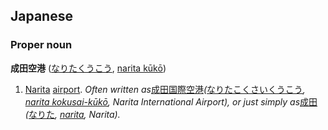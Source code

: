 == Japanese ==
=== Proper noun ===
'''成田空港''' ([[なりたくうこう]], [[naritakūkō|narita kūkō]])

# [[Narita]] [[airport]].  ''Often written as ''[[成田国際空港]]'' (''[[なりたこくさいくうこう]]'', [[naritakokusaikūkō|narita kokusai-kūkō]], Narita International Airport), or just simply as ''[[成田]]'' (''[[なりた]]'', [[narita]], Narita).''